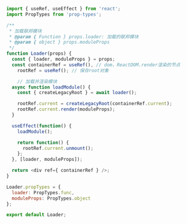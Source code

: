 ```javascript
import { useRef, useEffect } from 'react';
import PropTypes from 'prop-types';

/**
 * 加载联邦模块
 * @param { Function } props.loader: 加载的联邦模块
 * @param { object } props.moduleProps
 */
function Loader(props) {
  const { loader, moduleProps } = props;
  const containerRef = useRef(), // dom，ReactDOM.render渲染的节点
    rootRef = useRef(); // 保存root对象

    // 加载并渲染模块
  async function loadModule() {
    const { createLegacyRoot } = await loader();

    rootRef.current = createLegacyRoot(containerRef.current);
    rootRef.current.render(moduleProps);
  }

  useEffect(function() {
    loadModule();

    return function() {
      rootRef.current.unmount();
    };
  }, [loader, moduleProps]);

  return <div ref={ containerRef } />;
}

Loader.propTypes = {
  loader: PropTypes.func,
  moduleProps: PropTypes.object
};

export default Loader;
```